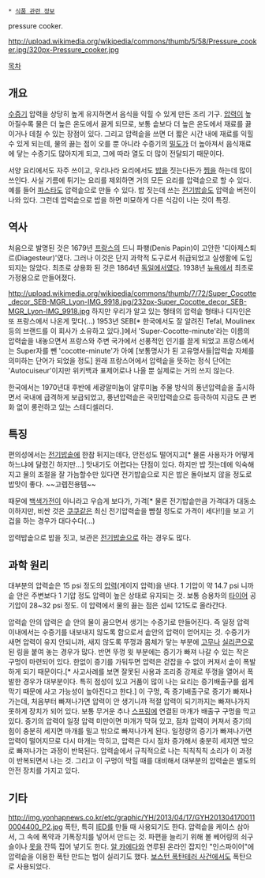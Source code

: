  * [[식품 관련 정보]]

pressure cooker.

http://upload.wikimedia.org/wikipedia/commons/thumb/5/58/Pressure_cooker.jpg/320px-Pressure_cooker.jpg

[[목차]]
== 개요 ==
[[수증기]] 압력을 상당히 높게 유지하면서 음식을 익힐 수 있게 만든 조리 기구. [[압력]]이 높아질수록 물은 더 높은 온도에서 끓게 되므로, 보통 솥보다 더 높은 온도에서 재료를 끓이거나 데칠 수 있는 장점이 있다. 그리고 압력솥을 쓰면 더 짧은 시간 내에 재료를 익힐 수 있게 되는데, 물의 끓는 점이 오를 뿐 아니라 수증기의 [[밀도]]가 더 높아져서 음식재료에 닿는 수증기도 많아지게 되고, 그에 따라 열도 더 많이 전달되기 때문이다.

서양 요리에서도 자주 쓰이고, 우리나라 요리에서도 [[밥]]을 짓는다든가 [[찜]]을 하는데 많이 쓰인다. 사실 기름에 튀기는 요리를 제외하면 거의 모든 요리를 압력솥으로 할 수 있다. 예를 들어 [[파스타]]도 압력솥으로 만들 수 있다. 밥 짓는데 쓰는 [[전기밥솥]]도 압력솥 버전이 나와 있다. 그런데 압력솥으로 밥을 하면 미묘하게 다른 식감이 나는 것이 특징.

== 역사 ==
처음으로 발명된 것은 1679년 [[프랑스]]의 드니 파팽(Denis Papin)이 고안한 '디아제스퇴르(Diagesteur)'였다. 그러나 이것은 단지 과학적 도구로서 취급되었고 실생활에 도입 되지는 않았다. 최초로 상용화 된 것은 1864년 [[독일]]에서였다. 1938년 [[뉴욕]]에서 최초로 가정용으로 만들어졌다.

http://upload.wikimedia.org/wikipedia/commons/thumb/7/72/Super_Cocotte_decor_SEB-MGR_Lyon-IMG_9918.jpg/232px-Super_Cocotte_decor_SEB-MGR_Lyon-IMG_9918.jpg
하지만 우리가 알고 있는 형태의 압력솥 형태나 디자인은 또 프랑스에서 나온게 맞다(...) 1953년 SEB[* 한국에서도 잘 알려진 Tefal, Moulinex등의 브랜드를 이 회사가 소유하고 있다.]에서 'Super-Cocotte-minute'라는 이름의 압력솥을 내놓으면서 프랑스와 주변 국가에서 선풍적인 인기를 끌게 되었고 프랑스에서는 Super자를 뺀 'cocotte-minute'가 아예 [보통명사가 된 고유명사들|압력솥 자체를 의미하는 단어가 되었을 정도] 원래 프랑스어에서 압력솥을 뜻하는 정식 단어는 'Autocuiseur'이지만 위키백과 표제어로나 나올 뿐 실제로는 거의 쓰지 않는다.

한국에서는 1970년대 후반에 세광알미늄이 알루미늄 주물 방식의 풍년압력솥을 출시하면서 국내에 급격하게 보급되었고, 풍년압력솥은 국민압력솥으로 등극하여 지금도 큰 변화 없이 롱런하고 있는 스테디셀러다.

== 특징 ==
편의성에서는 [[전기밥솥]]에 한참 뒤지는데다, 안전성도 떨어지고[* 물론 사용자가 어떻게 하느냐에 달렸긴 하지만...] 맛내기도 어렵다는 단점이 있다. 하지만 밥 짓는데에 익숙해지고 물의 조절을 잘 가늠할수만 있다면 전기밥솥으로 지은 밥은 돌아보지 않을 정도로 밥맛이 좋다. ~~고렙전용템~~

때문에 [[백색가전]]이 아니라고 우습게 보다가, 가격[* 물론 전기밥솥만큼 가격대가 대동소이하지만, 비싼 것은 [[쿠쿠]]같은 최신 전기압력솥을 뺨칠 정도로 가격이 세다!!]을 보고 기겁을 하는 경우가 대다수다(...)

압력밥솥으로 밥을 짓고, 보관은 [[전기밥솥]]으로 하는 경우도 많다.

== 과학 원리 ==
대부분의 압력솥은 15 psi 정도의 [[압력]](게이지 압력)을 낸다. 1 기압이 약 14.7 psi 니까 솥 안은 주변보다 1 기압 정도 압력이 높은 상태로 유지되는 것. 보통 승용차의 [[타이어]] 공기압이 28~32 psi 정도. 이 압력에서 물의 끓는 점은 섭씨 121도로 올라간다.

압력솥 안의 압력은 솥 안의 물이 끓으면서 생기는 수증기로 만들어진다. 즉 일정 압력 이내에서는 수증기를 내보내지 않도록 함으로서 솥안의 압력이 얻어지는 것. 수증기가 새면 압력이 유지 안되니까, 새지 않도록 뚜껑과 몸체가 닿는 부분에 [[고무]]나 [[실리콘]]으로 된 링을 붙여 놓는 경우가 많다. 반면 뚜껑 윗 부분에는 증기가 빠져 나갈 수 있는 작은 구멍이 마련되어 있다. 한없이 증기를 가둬두면 압력은 걷잡을 수 없이 커져서 솥이 폭발하게 되기 때문이다.[* 사고사례를 보면 잘못된 사용과 조리중 강제로 뚜껑을 열어서 폭발한 경우가 대부분이다. 특히 점성이 있고 거품이 많이 나는 요리는 증기배출구를 쉽게 막기 때문에 사고 가능성이 높아진다고 한다.] 이 구멍, 즉 증기배출구로 증기가 빠져나가는데, 처음부터 빠져나가면 압력이 안 생기니까 적절 압력이 되기까지는 빠져나가지 못하게 장치가 되어 있다. 보통 무거운 추나 [[스프링]]에 연결된 마개가 배출구 구멍을 막고 있다. 증기의 압력이 일정 압력 미만이면 마개가 막혀 있고, 점차 압력이 커져서 증기의 힘이 충분히 세지면 마개를 밀고 밖으로 빠져나가게 된다. 일정량의 증기가 빠져나가면 압력이 떨어지므로 다시 마개는 막히고, 압력은 다시 점차 증가해서 충분히 세지면 밖으로 빠져나가는 과정이 반복된다. 압력솥에서 규칙적으로 나는 칙칙칙칙 소리가 이 과정이 반복되면서 나는 것. 그리고 이 구멍이 막힐 때를 대비해서 대부분의 압력솥은 별도의 안전 장치를 가지고 있다.

== 기타 ==
http://img.yonhapnews.co.kr/etc/graphic/YH/2013/04/17/GYH2013041700110004400_P2.jpg 
폭탄, 특히 [[IED]]를 만들 때 사용되기도 한다. 압력솥을 케이스 삼아서, 그 속에 폭약과 기폭장치를 넣어서 만드는 것. 파편을 늘리기 위해 볼 베어링의 쇠구슬이나 [[못]]을 잔뜩 집어 넣기도 한다. [[알 카에다]]와 연루된 온라인 잡지인 "인스파이어"에 압력솥을 이용한 폭탄 만드는 법이 실리기도 했다. [[보스턴 폭탄테러 사건]]에서도 폭탄으로 사용되었다.

